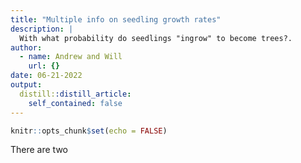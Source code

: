 ```yaml
---
title: "Multiple info on seedling growth rates"
description: |
  With what probability do seedlings "ingrow" to become trees?.
author:
  - name: Andrew and Will
    url: {}
date: 06-21-2022
output:
  distill::distill_article:
    self_contained: false
---
```



```r
knitr::opts_chunk$set(echo = FALSE)
```

There are two 
